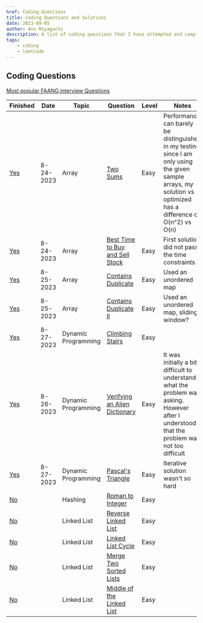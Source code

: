 ```yaml
---
href: Coding-Questions
title: Coding Questions and Solutions
date: 2023-09-05
author: Ann Miyaguchi
description: A list of coding questions that I have attempted and completed during this summer  
tags: 
    - coding
    - leetcode
---
```

## Coding Questions 

[Most popular FAANG interview Questions](https://docs.google.com/spreadsheets/d/1hzP8j7matoUiJ15N-RhsL5Dmig8_E3aP/edit#gid=1377915986)

| Finished | Date | Topic | Question | Level | Notes | 
| --------- | ----- |----- | -------- | ----- | ---- |
| [Yes](Solutions/TwoSums.cpp) | 8-24-2023 |  Array| [Two Sums](https://leetcode.com/problems/two-sum/)| Easy | Performance can barely be distinguished in my testing since I am only using the given sample arrays, my solution vs optimized has a difference of O(n^2) vs O(n) |
| [Yes](Solutions/Stock.cpp) | 8-24-2023  | Array | [Best Time to Buy and Sell Stock](https://leetcode.com/problems/best-time-to-buy-and-sell-stock/) | Easy  | First solution did not pass the time constraints|
| [Yes](Solutions/Duplicate1.cpp) | 8-25-2023  | Array | [Contains Duplicate](https://leetcode.com/problems/contains-duplicate/description/) | Easy  | Used an unordered map|
| [Yes](Solutions/Duplicate2.cpp) | 8-25-2023  | Array | [Contains Duplicate II](https://leetcode.com/problems/contains-duplicate-ii/description/) | Easy  | Used an unordered map, sliding window? |
| [Yes](Solutions/ClimbingStairs.cpp) | 8-27-2023  | Dynamic Programming | [Climbing Stairs](https://leetcode.com/problems/climbing-stairs/) | Easy  |  |
| [Yes](Solutions/AlienDictionary.cpp) | 8-26-2023  | Dynamic Programming | [Verifying an Alien Dictionary](https://leetcode.com/problems/verifying-an-alien-dictionary/) | Easy  | It was initially a bit difficult to understand what the problem was asking. However after I understood that the problem was not too difficult |
| [Yes](Solutions/Pascals.cpp) | 8-27-2023  | Dynamic Programming | [Pascal's Triangle](https://leetcode.com/problems/pascals-triangle/) | Easy  | Iterative solution wasn't so hard |
| [No](Solutions/RomantoInteger.cpp) |   | Hashing | [Roman to Integer](https://leetcode.com/problems/roman-to-integer/) | Easy  |  |
| [No](Solutions/ReverseLinkedList.cpp) |   | Linked List | [Reverse Linked List](https://leetcode.com/problems/reverse-linked-list/) | Easy  |  |
| [No](Solutions/LinkedListCycle.cpp) |   | Linked List | [Linked List Cycle](https://leetcode.com/problems/linked-list-cycle/) | Easy  |  |
| [No](Solutions/MergeTwoSortedLists.cpp) |   | Linked List | [Merge Two Sorted Lists](https://leetcode.com/problems/merge-two-sorted-lists/) | Easy  |  |
| [No](Solutions/MiddleLinkedList.cpp) |   | Linked List | [Middle of the Linked List](https://leetcode.com/problems/middle-of-the-linked-list/) | Easy  |  |

